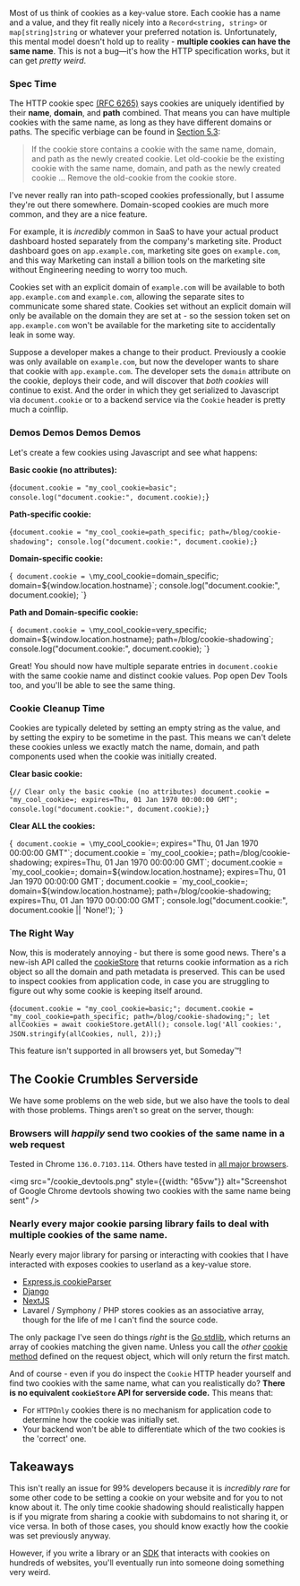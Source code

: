 
Most of us think of cookies as a key-value store. Each cookie has a name and a value, and they fit really nicely into
a `Record<string, string>` or `map[string]string` or whatever your preferred notation is.
Unfortunately, this mental model doesn't hold up to reality - **multiple cookies can have the same name**.
This is not a bug—it's how the HTTP specification works, but it can get _pretty weird_.

### Spec Time

The HTTP cookie spec [(RFC 6265)](https://datatracker.ietf.org/doc/html/rfc6265) says cookies are uniquely identified by their **name**, **domain**, and **path** combined.
That means you can have multiple cookies with the same name, as long as they have different domains or paths.
The specific verbiage can be found in [Section 5.3](https://datatracker.ietf.org/doc/html/rfc6265#section-5.3):

> If the cookie store contains a cookie with the same name, domain, and path as the newly created cookie.
Let old-cookie be the existing cookie with the same name, domain, and path as the newly created cookie
... Remove the old-cookie from the cookie store.

I've never really ran into path-scoped cookies professionally, but I assume they're out there somewhere.
Domain-scoped cookies are much more common, and they are a nice feature.

For example, it is _incredibly_ common in SaaS to have your actual product dashboard hosted separately from the company's marketing site.
Product dashboard goes on `app.example.com`, marketing site goes on `example.com`, and this way Marketing can install a
billion tools on the marketing site without Engineering needing to worry too much.

Cookies set with an explicit domain of `example.com` will be available to both `app.example.com` and `example.com`, allowing the separate sites to communicate
some shared state. Cookies set without an explicit domain will only be available on the domain they are set at - so the session token set on `app.example.com`
won't be available for the marketing site to accidentally leak in some way.

Suppose a developer makes a change to their product. Previously a cookie was only available on `example.com`, but now
the developer wants to share that cookie with `app.example.com`.
The developer sets the `domain` attribute on the cookie, deploys their code, and will discover that _both cookies_ will continue to exist.
And the order in which they get serialized to Javascript via `document.cookie` or to a backend service via the `Cookie` header is pretty much a coinflip.

### Demos Demos Demos Demos

Let's create a few cookies using Javascript and see what happens:

**Basic cookie (no attributes):**

<RunnableCodeBlock>{`
document.cookie = "my_cool_cookie=basic";
console.log("document.cookie:", document.cookie);
`}</RunnableCodeBlock>

**Path-specific cookie:**

<RunnableCodeBlock>{`
document.cookie = "my_cool_cookie=path_specific; path=/blog/cookie-shadowing";
console.log("document.cookie:", document.cookie);
`}</RunnableCodeBlock>

**Domain-specific cookie:**

<RunnableCodeBlock>{`
document.cookie = \`my_cool_cookie=domain_specific; domain=\${window.location.hostname}\`;
console.log("document.cookie:", document.cookie);
`}</RunnableCodeBlock>

**Path and Domain-specific cookie:**

<RunnableCodeBlock>{`
document.cookie = \`my_cool_cookie=very_specific; domain=\${window.location.hostname}; path=/blog/cookie-shadowing\`;
console.log("document.cookie:", document.cookie);
`}</RunnableCodeBlock>

Great! You should now have multiple separate entries in `document.cookie` with the same cookie name and distinct cookie values. Pop open Dev Tools too, and you'll be able to see the same thing.

### Cookie Cleanup Time

Cookies are typically deleted by setting an empty string as the value, and by setting the expiry to be sometime in the past.
This means we can't delete these cookies unless we exactly match the name, domain, and path components used when the cookie was initially created.

**Clear basic cookie:**

<RunnableCodeBlock>{`
// Clear only the basic cookie (no attributes)
document.cookie = "my_cool_cookie=; expires=Thu, 01 Jan 1970 00:00:00 GMT";
console.log("document.cookie:", document.cookie);
`}</RunnableCodeBlock>

**Clear ALL the cookies:**

<RunnableCodeBlock>{`
document.cookie = \`my_cool_cookie=; expires="Thu, 01 Jan 1970 00:00:00 GMT"\`;
document.cookie = \`my_cool_cookie=; path=/blog/cookie-shadowing; expires=Thu, 01 Jan 1970 00:00:00 GMT\`;
document.cookie = \`my_cool_cookie=; domain=\${window.location.hostname}; expires=Thu, 01 Jan 1970 00:00:00 GMT\`;
document.cookie = \`my_cool_cookie=; domain=\${window.location.hostname}; path=/blog/cookie-shadowing; expires=Thu, 01 Jan 1970 00:00:00 GMT\`;
console.log("document.cookie:", document.cookie || 'None!');
`}</RunnableCodeBlock>

### The Right Way

Now, this is moderately annoying - but there is some good news. There's a new-ish API called the
[cookieStore](https://developer.mozilla.org/en-US/docs/Web/API/CookieStore) that returns cookie information as a rich object
so all the domain and path metadata is preserved. This can be used to inspect cookies from application code, in case you
are struggling to figure out why some cookie is keeping itself around.

<RunnableCodeBlock>{`
document.cookie = "my_cool_cookie=basic;";
document.cookie = "my_cool_cookie=path_specific; path=/blog/cookie-shadowing;";
let allCookies = await cookieStore.getAll();
console.log('All cookies:', JSON.stringify(allCookies, null, 2));
`}</RunnableCodeBlock>

This feature isn't supported in all browsers yet, but Someday™️!

## The Cookie Crumbles Serverside

We have some problems on the web side, but we also have the tools to deal with those problems.
Things aren't so great on the server, though:

### Browsers will _happily_ send two cookies of the same name in a web request

Tested in Chrome `136.0.7103.114`. Others have tested in [all major browsers](https://github.com/js-cookie/js-cookie/issues/813#issuecomment-1567412628).

<img
  src="/cookie_devtools.png"
  style={{width: "65vw"}}
  alt="Screenshot of Google Chrome devtools showing two cookies with the same name being sent"
/>

### Nearly every major cookie parsing library fails to deal with multiple cookies of the same name.

Nearly every major library for parsing or interacting with cookies that I have interacted with exposes cookies
to userland as a key-value store.

- [Express.js cookieParser](https://github.com/expressjs/cookie-parser/blob/master/index.js#L103)
- [Django](https://github.com/django/django/blob/main/django/http/cookie.py#L7)
- [NextJS](https://github.com/vercel/edge-runtime/blob/main/packages/cookies/src/serialize.ts#L28)
- Lavarel / Symphony / PHP stores cookies as an associative array, though for the life of me I can't find the source code.

The only package I've seen do things _right_ is the [Go stdlib](https://pkg.go.dev/net/http#Request.CookiesNamed), which returns an array of cookies matching the given name.
Unless you call the _other_ [cookie method](https://pkg.go.dev/net/http#Request.Cookie) defined on the request object, which will only return the first match.

And of course - even if you do inspect the `Cookie` HTTP header yourself and find two cookies with the same name,
what can you realistically do? **There is no equivalent `cookieStore` API for serverside code.**
This means that:
- For `HTTPOnly` cookies there is no mechanism for application code to determine how the cookie was initially set.
- Your backend won't be able to differentiate which of the two cookies is the 'correct' one.


## Takeaways

This isn't really an issue for 99% developers because it is _incredibly rare_ for some other code to
be setting a cookie on your website and for you to not know about it.
The only time cookie shadowing should realistically happen is if you
migrate from sharing a cookie with subdomains to not sharing it, or vice versa. In both of those cases, you should know
exactly how the cookie was set previously anyway.

However, if you write a library or an [SDK](https://stytch.com/docs/sdks) that interacts with cookies on hundreds of websites,
you'll eventually run into someone doing something very weird.

<ClearCookiesOnLoad/>